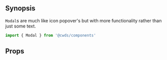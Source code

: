 
## Synopsis

`Modal`s are much like icon popover's but with more functionality rather than just some text.

<DemoCard>
  <ModalExample />
</DemoCard>

```jsx
import { Modal } from '@cwds/components'
```


## Props

<PropTable docgen={Docgen.Modal} />
